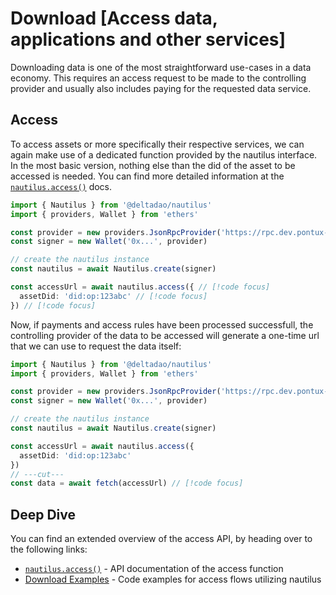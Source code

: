 # Download [Access data, applications and other services]

Downloading data is one of the most straightforward use-cases in a data economy. This requires an access request to be made to the controlling provider and usually also includes paying for the requested data service.

## Access

To access assets or more specifically their respective services, we can again make use of a dedicated function provided by the nautilus interface.
In the most basic version, nothing else than the did of the asset to be accessed is needed. You can find more detailed information at the [`nautilus.access()`](/docs/api/nautilus/access) docs.

```ts twoslash
import { Nautilus } from '@deltadao/nautilus'
import { providers, Wallet } from 'ethers'

const provider = new providers.JsonRpcProvider('https://rpc.dev.pontux-x.eu')
const signer = new Wallet('0x...', provider)

// create the nautilus instance
const nautilus = await Nautilus.create(signer)

const accessUrl = await nautilus.access({ // [!code focus]
  assetDid: 'did:op:123abc' // [!code focus]
}) // [!code focus]
```

Now, if payments and access rules have been processed successfull, the controlling provider of the data to be accessed will generate a one-time url that we can use to request the data itself:

```ts twoslash
import { Nautilus } from '@deltadao/nautilus'
import { providers, Wallet } from 'ethers'

const provider = new providers.JsonRpcProvider('https://rpc.dev.pontux-x.eu')
const signer = new Wallet('0x...', provider)

// create the nautilus instance
const nautilus = await Nautilus.create(signer)

const accessUrl = await nautilus.access({
  assetDid: 'did:op:123abc'
})
// ---cut---
const data = await fetch(accessUrl) // [!code focus]
```

## Deep Dive
You can find an extended overview of the access API, by heading over to the following links:
- [`nautilus.access()`](/docs/api/nautilus/access) - API documentation of the access function
- [Download Examples](https://github.com/deltaDAO/nautilus-examples/blob/main/access.ts) - Code examples for access flows utilizing nautilus